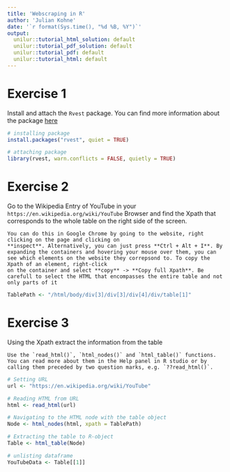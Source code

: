 ```yaml
---
title: 'Webscraping in R'
author: 'Julian Kohne'
date: '`r format(Sys.time(), "%d %B, %Y")`'
output:
  unilur::tutorial_html_solution: default
  unilur::tutorial_pdf_solution: default
  unilur::tutorial_pdf: default
  unilur::tutorial_html: default
---
```


# Exercise 1

Install and attach the `Rvest` package. You can find more information about the package [here](https://cran.r-project.org/web/packages/rvest/rvest.pdf)

```r

# installing package
install.packages("rvest", quiet = TRUE)

# attaching package
library(rvest, warn.conflicts = FALSE, quietly = TRUE)

```

# Exercise 2

Go to the Wikipedia Entry of YouTube in your `https://en.wikipedia.org/wiki/YouTube` Browser and find the Xpath that corresponds to the whole table on the right side of the screen.

```block
You can do this in Google Chrome by going to the website, right clicking on the page and clicking on
**inspect**. Alternatively, you can just press **Ctrl + Alt + I**. By expanding the containers and hovering your mouse over them, you can see which elements on the website they correpsond to. To copy the Xpath of an element, right-click
on the container and select **copy** -> **Copy full Xpath**. Be carefull to select the HTML that encompasses the entire table and not only parts of it
```

```r
TablePath <- "/html/body/div[3]/div[3]/div[4]/div/table[1]"
```

# Exercise 3

Using the Xpath extract the information from the table

```block
Use the `read_html()`, `html_nodes()` and `html_table()` functions. You can read more about them in the Help panel in R studio or by calling them preceded by two question marks, e.g. `??read_html()`.
```

```r
# Setting URL
url <- "https://en.wikipedia.org/wiki/YouTube"

# Reading HTML from URL
html <- read_html(url)

# Navigating to the HTML node with the table object
Node <- html_nodes(html, xpath = TablePath)

# Extracting the table to R-object
Table <- html_table(Node)

# unlisting dataframe
YouTubeData <- Table[[1]]

```
